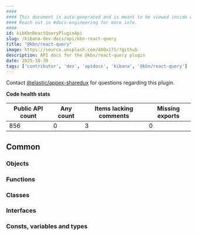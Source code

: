 ```yaml
---
####
#### This document is auto-generated and is meant to be viewed inside our experimental, new docs system.
#### Reach out in #docs-engineering for more info.
####
id: kibKbnReactQueryPluginApi
slug: /kibana-dev-docs/api/kbn-react-query
title: "@kbn/react-query"
image: https://source.unsplash.com/400x175/?github
description: API docs for the @kbn/react-query plugin
date: 2025-10-30
tags: ['contributor', 'dev', 'apidocs', 'kibana', '@kbn/react-query']
---
```




Contact [@elastic/appex-sharedux](https://github.com/orgs/elastic/teams/appex-sharedux) for questions regarding this plugin.

**Code health stats**

| Public API count  | Any count | Items lacking comments | Missing exports |
|-------------------|-----------|------------------------|-----------------|
| 856 | 0 | 3 | 0 |

## Common

### Objects
<DocDefinitionList data={kbnReactQueryObj.common.objects}/>

### Functions
<DocDefinitionList data={kbnReactQueryObj.common.functions}/>

### Classes
<DocDefinitionList data={kbnReactQueryObj.common.classes}/>

### Interfaces
<DocDefinitionList data={kbnReactQueryObj.common.interfaces}/>

### Consts, variables and types
<DocDefinitionList data={kbnReactQueryObj.common.misc}/>

